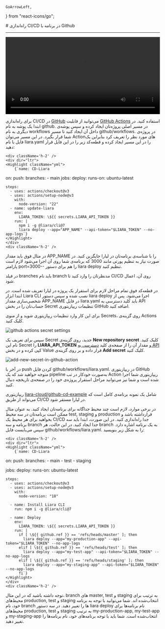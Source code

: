     GoArrowLeft,
} from "react-icons/go";


<Layout>
<Head>
<title>مستندات راه‌اندازی CI/CD با Github - لیارا</title>

<meta property="og:title" content="مستندات خدمات رایانش ابری لیارا" />
<meta property="og:description" content="مستندات مربوط به راه‌اندازی قابلیت CI/CD با استفاده از Github در لیارا"  />
<meta property="og:image" content="https://files.liara.ir/liara/logos/liara-poster.jpg" />
</Head>
# راه‌اندازی CI/CD در برنامه با Github

<hr className="mb-2" />

<video
  src="https://files.liara.ir/liara/CICD/cicd-github.mp4"
  controls="controls"
  className="block w-full"
  width="100%" />
<div className="h-4" />


برای راه‌اندازی CI/CD در <a href="https://github.com" className="text-[#2196f3] ">GitHub</a> می‌توانید از قابلیت <a href="https://github.com/features/actions" className="text-[#2196f3] ">GitHub Actions</a> استفاده کنید. 
در ابتدا یک پوشه به نام <Important>github.</Important> در مسیر اصلی پروژه‌‌تان ایجاد کرده و سپس پوشه‌ی دیگری به نام <Important>workflows</Important> داخل آن ایجاد کنید تا مسیر <Important>github/workflows.</Important> در پروژه‌ی شما قرار بگیرد. در این مسیر می‌توان Actionهای مورد نظر را تعریف کرد بنابراین یک فایل با نام <Important>liara.yaml</Important> را در این مسیر ایجاد کرده و قطعه‌کد زیر را در این فایل قرار دهید:

    <div className='h-2' />
    <div dir="ltr">
    <Highlight className="yml">
        {`name: CD-Liara
on:
  push:
    branches:
      - main
jobs:
  deploy:
    runs-on: ubuntu-latest

    steps:
      - uses: actions/checkout@v3
      - uses: actions/setup-node@v3
        with:
          node-version: "22"
      - name: update-liara
        env:
          LIARA_TOKEN: \${{ secrets.LIARA_API_TOKEN }}
        run: |
          npm i -g @liara/cli@7
          liara deploy --app="APP_NAME" --api-token="$LIARA_TOKEN" --no-app-logs`}
    </Highlight>
    </div>
    <div className='h-2' />

در مثال فوق باید مقدار <Important>APP_NAME</Important> را با شناسه‌ی برنامه‌تان در لیارا جایگزین کنید.
در صورت نیاز به تنظیم پورتی مانند <Important>3000</Important> که برنامه‌ی شما روی آن اجرا می‌شود لازم است پارامتر <Important>port=3000--</Important> را هم برای دستور <Important>liara deploy</Important> تنظیم کنید.

<div className='h-1' />
<Alert variant="warning">
<p>
در فیلد <Important>branches</Important> باید نام branch مدنظرتان را وارد کنید تا CI/CD روی آن، اعمال شود.
</p>
</Alert>

در قطعه‌کد فوق تمام مراحل لازم برای استقرار یک پروژه در لیارا تعریف شده است. در ابتدا ابزار Liara CLI نصب شده و سپس دستور <Important>liara deploy</Important> اجرا می‌شود. 
پس از شخصی‌سازی مقدار <Important>APP_NAME</Important> در فایل <Important>liara.yaml</Important> باید کلید دسترسی به API حساب‌تان را در بخش Secret تنظیمات ریپازیتوری GitHub اضافه کنید.

برای این کار وارد تنظیمات ریپازیتوری شوید و از منوی Secrets، روی گزینه‌ی Actions کلیک کنید.

<div className="h-4" />
<img src="https://files.liara.ir/liara/docs/github-action-secrets-setting.png" alt="github actions secret settings"/>
<div className="h-4" />

سپس برای تعریف یک Secret جدید، روی گزینه‌ی **New repository secret** کلیک کنید. نام این Secret را **LIARA_API_TOKEN** و مقدار آن را از صفحه‌ی کلید <a href="https://console.liara.ir/API" className="text-[#2196f3] ">دسترسی به API</a> کپی کرده و در بخش Value قرار داده و بر روی گزینه‌ی **Add secret** کلیک کنید.

<div className="h-4" />
<img src="https://files.liara.ir/liara/docs/add-new-secret-in-github-action.png" alt="add-new-secret-in-github-action"/>
<div className="h-4" />

در آخر با push کردن فایل <Important>github/workflows/liara.yaml.</Important> در ریپازیتوری GitHub متوجه خواهید شد که یک pipeline به‌صورت خودکار در تب Action ریپازیتوری شما اجرا شده است و شما نیز می‌توانید مراحل استقرار پروژه‌ی خود را در صفحه‌ی تاریخچه دنبال کنید.

<div className='h-1' />
<Alert variant="success">
<p>
ریپازیتوری <a href="https://github.com/liara-cloud/github-cd-example" className="text-[#2196f3] ">liara-cloud/github-cd-example</a> شامل یک نمونه برنامه‌ی کامل است که می‌تواند از طریق CI/CD در لیارا مستقر شود.
</p>
</Alert>


<Section id="multiple-branches" title="راه‌اندازی CI/CD به ازای هر branch" />
در برخی موارد، لازم است چند محیط جداگانه برای برنامه‌تان ایجاد کنید. به عنوان مثال ممکن است برنامه‌تان در سه محیط test, staging و production قرارداشته باشد و بخواهید برای هر محیط یک CI/CD جدا راه‌اندازی کنید. در این صورت، ابتدا باید سه برنامه و سه branch جدا ایجاد کنید. در این حالت، هر branch به یک برنامه اشاره دارد. سپس می‌بایست فایل <Important>github/workflows/liara.yaml.</Important> را به شکل زیر بنویسید:

    <div className='h-2' />
    <div dir="ltr">
    <Highlight className="yml">
        {`name: CD-Liara

on:
  push:
    branches:
      - main
      - test
      - staging

jobs:
  deploy:
    runs-on: ubuntu-latest

    steps:
      - uses: actions/checkout@v3
      - uses: actions/setup-node@v3
        with:
          node-version: "18"

      - name: Install Liara CLI
        run: npm i -g @liara/cli@7

      - name: Deploy
        env:
          LIARA_TOKEN: \${{ secrets.LIARA_API_TOKEN }}
        run: |
          if [ \${{ github.ref }} == 'refs/heads/master' ]; then
            liara deploy --app="my-production-app" --api-token="$LIARA_TOKEN" --no-app-logs
          elif [ \${{ github.ref }} == 'refs/heads/test' ]; then
            liara deploy --app="my-test-app" --api-token="$LIARA_TOKEN" --no-app-logs
          elif [ \${{ github.ref }} == 'refs/heads/staging' ]; then
            liara deploy --app="my-staging-app" --api-token="$LIARA_TOKEN" --no-app-logs
          fi`}
    </Highlight>
    </div>
    <div className='h-2' />

توجه داشته باشید که در این مثال، branch های master, test و staging به ترتیب برای محیط‌های production, test و staging انتخاب‌شده اند. شما می‌توانید با توجه به برنامه خود، نام branch ها را تغییر دهید.
در سه دستور <Important>liara deploy</Important> نام برنامه‌ها برای محیط‌های production, test و staging به ترتیب my-production-app, my-test-app و my-staging-app انتخاب‌‌شده است. شما باید با توجه برنامه‌‌های خود، نام برنامه‌ها را تغییر دهید.

</Layout>